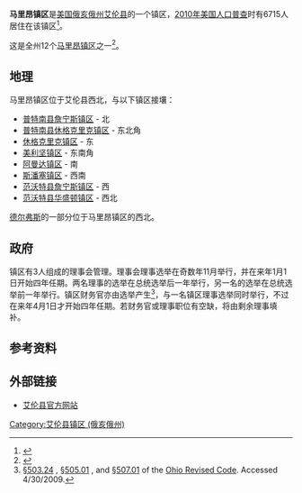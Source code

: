 {{Infobox settlement
|official_name            = 马里昂镇区
|settlement_type          = [[镇区_(美国)|镇区]]
|nickname                 = 
|motto                    =

<!-- Images -->
|image_skyline            = Landeck Elementary School.jpg
|imagesize                = 250px
|image_caption            = [[Landeck,_Ohio|Landeck]]的一所社区学校
|image_flag               = 
|image_seal               =

<!-- Maps -->
|image_map                = Marion_Allen.PNG
|mapsize                  = 250px
|map_caption              = 马里昂镇区在艾伦县的位置
|image_map1               = 
|mapsize1                 = 
|map_caption1             =

<!-- Location -->
|coordinates_display      = inline,title
|coordinates_region       = US-OH
|subdivision_type         = [[世界政區索引|国家]]
|subdivision_name         = [[美国|美国]]
|subdivision_type1        = [[美国行政区划|州份]]
|subdivision_name1        = [[俄亥俄州|俄亥俄州]]
|subdivision_type2        = [[俄亥俄州行政区划|县]]
|subdivision_name2        = [[艾伦县_(俄亥俄州)|艾伦县]]

<!-- Government -->
|government_footnotes     = 
|government_type          = 
|leader_title             = 
|leader_name              = 
|leader_title1            = 
|leader_name1             = 
|established_title        = 
|established_date         =

<!-- Area -->
|unit_pref                = Imperial
|area_footnotes           = 
|area_magnitude           = 
|area_total_km2           = 110.2
|area_land_km2            = 109.7
|area_water_km2           = 0.5
|area_total_sq_mi         = 
|area_land_sq_mi          = 
|area_water_sq_mi         =

<!-- Population -->
|population_as_of         = [[2010年美国人口普查|2010年]]
|population_footnotes     = 
|population_total         = 6715
|population_density_km2   = 61.2
|population_density_sq_mi =

<!-- General information -->
|timezone                 = [[北美东部时区|东部（EST）]]
|utc_offset               = -5
|timezone_DST             = EDT
|utc_offset_DST           = -4
|elevation_footnotes      = <ref name="GR3">{{cite web|url=http://geonames.usgs.gov|accessdate=2008-01-31|title=US Board on Geographic Names|publisher=[[United_States_Geological_Survey|United States Geological Survey]]|date=2007-10-25|archive-date=2012-02-26|archive-url=https://www.webcitation.org/65jET5cdV?url=http://geonames.usgs.gov/|dead-url=no}}</ref>
|elevation_m              = 238
|elevation_ft             = 781
|latd = 40 |latm = 50 |lats = 1 |latNS = N
|longd = 84 |longm = 18 |longs = 14 |longEW = W

<!-- Area/postal codes & others -->
|postal_code_type         = 
|postal_code              = 
|area_code                = 
|blank_name               = [[聯邦資料處理標準|FIPS代码]]
|blank_info               = 39-47656<ref name="GR2">{{cite web|url=http://factfinder2.census.gov|publisher=[[United_States_Census_Bureau|United States Census Bureau]]|accessdate=2008-01-31|title=American FactFinder|archive-date=2013-09-11|archive-url=https://web.archive.org/web/20130911234518/http://factfinder2.census.gov/|dead-url=no}}</ref>
|blank1_name              = [[地名信息系统|地名信息系统]]特征识别码
|blank1_info              = 1085695<ref name="GR3" />
|website                  = 
|footnotes                = 
}}
'''马里昂镇区'''是[[美国|美国]][[俄亥俄州|俄亥俄州]][[艾伦县_(俄亥俄州)|艾伦县]]的一个镇区，[[2010年美国人口普查|2010年美国人口普查]]时有6715人居住在该镇区<ref name="Census 2010">{{cite web| url=http://factfinder2.census.gov/bkmk/table/1.0/en/DEC/10_DP/G001/0600000US3900347656| title=Geographic Identifiers: 2010 Demographic Profile Data (G001): Marion township, Allen County, Ohio| publisher=U.S. Census Bureau, American Factfinder| accessdate=July 5, 2013}}</ref>。

这是全州12个[[马里昂镇区_(俄亥俄州)|马里昂镇区]]之一<ref>{{Cite web| title = Detailed map of Ohio| work = | publisher = [[United_States_Census_Bureau|United States Census Bureau]]| year = 2000| url = http://www2.census.gov/geo/maps/general_ref/cousub_outline/cen2k_pgsz/oh_cosub.pdf| format = PDF| accessdate = 2007-02-16| archive-date = 2007-03-16| archive-url = https://web.archive.org/web/20070316053708/http://www2.census.gov/geo/maps/general_ref/cousub_outline/cen2k_pgsz/oh_cosub.pdf| dead-url = no}}</ref>。
==地理==
马里昂镇区位于艾伦县西北，与以下镇区接壤：
*[[詹宁斯镇区_(俄亥俄州普特南县)|普特南县詹宁斯镇区]] - 北
*[[休格克里克镇区_(俄亥俄州普特南县)|普特南县休格克里克镇区]] - 东北角
*[[休格克里克镇区_(俄亥俄州艾伦县)|休格克里克镇区]] - 东
*[[美利坚镇区_(俄亥俄州艾伦县)|美利坚镇区]] - 东南角
*[[阿曼达镇区_(俄亥俄州艾伦县)|阿曼达镇区]] - 南
*[[斯潘塞镇区_(俄亥俄州艾伦县)|斯潘塞镇区]] - 西南
*[[詹宁斯镇区_(俄亥俄州范沃特县)|范沃特县詹宁斯镇区]] - 西
*[[华盛顿镇区_(俄亥俄州范沃特县)|范沃特县华盛顿镇区]] - 西北

[[德尔弗斯_(俄亥俄州)|德尔弗斯]]的一部分位于马里昂镇区的西北。

==政府==
镇区有3人组成的理事会管理。理事会理事选举在奇数年11月举行，并在来年1月1日开始四年任期。两名理事的选举在总统选举后一年举行，另一名的选举在总统选举前一年举行。镇区财务官亦由选举产生<ref>[http://codes.ohio.gov/orc/503.24 §503.24] {{Wayback|url=http://codes.ohio.gov/orc/503.24 |date=20090721175921 }}, [http://codes.ohio.gov/orc/505.01 §505.01] {{Wayback|url=http://codes.ohio.gov/orc/505.01 |date=20081231032851 }}, and [http://codes.ohio.gov/orc/507.01 §507.01] {{Wayback|url=http://codes.ohio.gov/orc/507.01 |date=20090721175216 }} of the [[Ohio_Revised_Code|Ohio Revised Code]]. Accessed 4/30/2009.</ref>，与一名镇区理事选举同时举行，不过在来年4月1日才开始四年任期。若财务官或理事职位有空缺，将由剩余理事填补。

==参考资料==
{{reflist}}

==外部链接==
*[http://www.co.allen.oh.us 艾伦县官方网站] {{Wayback|url=http://www.co.allen.oh.us/ |date=20170513195938 }}

{{Allen County, Ohio}}

[[Category:艾伦县镇区_(俄亥俄州)|Category:艾伦县镇区 (俄亥俄州)]]
